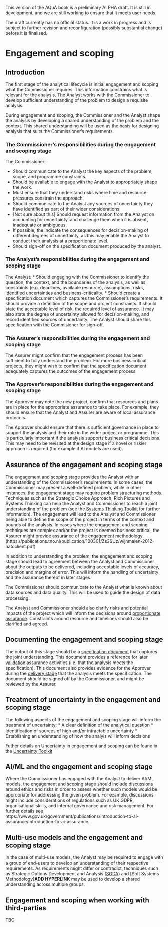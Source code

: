 ::: {.callout-important}
This version of the AQuA book is a preliminary ALPHA draft.  It is still in development, and we are still working to ensure that it meets user needs. 

The draft currently has no official status. It is a work in progress and is subject to further revision and reconfiguration (possibly substantial change) before it is finalised. 
:::

# Engagement and scoping

## Introduction
The first stage of the analytical lifecycle is initial engagement and scoping  what the Commissioner requires. This information constrains what is relevant for the analysis.  The Analyst works with the  Commissioner to develop sufficient understanding of the problem to design a requisite analysis.

During engagement and scoping, the Commissioner and the Analyst shape the analysis by developing a shared understanding of the problem and the context. This shared understanding will be used as the basis for designing analysis that suits the Commissioner’s requirements.

### The Commissioner's responsibilities during the engagement and scoping stage

The Commissioner:

* Should communicate to the Analyst the key aspects of the problem, scope, and programme constraints.    
* Should be available to engage with the Analyst to appropriately shape the work.
* Must ensure that they understand risks where time and resource pressures constrain the approach. 
* Should communicate to the Analyst any sources of uncertainty they have identified as part of their wider considerations.    
* [Not sure about this] Should request information from the Analyst on accounting for uncertainty, and challenge them when it is absent, inadequate or ambiguous.
* If possible, the  indicate the consequences for decision-making of different degrees of uncertainty, as this may enable the Analyst to conduct their analysis at a proportionate level.    
* Should sign-off on the specification document produced by the analyst.

### The Analyst's responsibilities during the engagement and scoping stage
The Analyst:
* Should engaging with the Commissioner to identify the question, the context, and the boundaries of the analysis, as well as constraints (e.g. deadlines, available resource), assumptions, risks, identified uncertainties and business-criticality. 
* Should create a specification document which captures the Commissioner's requirements. It should provide a definition of the scope and project constraints. It should state the acceptable level of risk, the required level of assurance. It may also state the degree of uncertainty allowed for decision-making, and record identified sources of uncertainty. The Analyst should share this specification with the Commisioner for sign-off.

### The Assurer's responsibilities during the engagement and scoping stage

The Assurer might confirm that the engagement process has been sufficient to fully understand the problem. For more business critical projects, they might wish to confirm that the specification document adequately captures the outcomes of the engagement process.

### The Approver's responsibilities during the engagement and scoping stage

The Approver may note the new project, confirm that resources and plans are in place for the appropriate assurance to take place. For example, they should ensure that the Analyst and Assurer are aware of local assurance protocols.  

The Approver should ensure that there is sufficient governance in place to support the analysis and their role in the wider project or programme. This is particularly important if the analysis supports business critical decisions. This  may need to be revisited at the design stage if a novel or riskier approach is required (for example if AI models are used).

## Assurance of the engagement and scoping stage

The engagement and scoping stage provides the Analyst with an understanding of the Commissioner's requirements. In some cases, the Commissioner may present a well-defined problem, while in other instances, the engagement stage may require problem structuring methods. Techniques such as the Strategic Choice Approach, Rich Pictures and Systems Thinking can help the Analyst and Commissioner to reach a joint understanding of the problem (see the [Systems Thinking Toolkit](https://www.gov.uk/government/publications/systems-thinking-for-civil-servants/toolkit) for further information). The engagement will lead to the Analyst and Commissioner being able to define the scope of the project in terms of the context and bounds of the analysis. In cases where the engagement and scoping techniques are complex and/or the project is deemed business critical, the Assurer might provide assurance of the engagement methodology (https://publications.tno.nl/publication/100301/Zs2SUz/wijnmalen-2012-natoclient.pdf)

In addition to understanding the problem, the engagement and scoping stage should lead to agreement between the Analyst and Commissioner about the outputs to be delivered, including acceptable levels of accuracy, precision and margins of error. This will inform the handling of uncertainty and the assurance thereof in later stages.

The Commissioner should communicate to the Analyst what is known about data sources and data quality. This will be used to guide the design of data processing.


The Analyst and Commissioner should also clarify risks and potential impacts of the project which will inform the decisions around [proportionate assurance](proportionality.qmd). Constraints around resource and timelines should also be clarified and agreed.

## Documenting the engagement and scoping stage

The output of this stage should be a [specfication document](Add hyperlink) that captures the joint understanding. This document provides a reference for later [validation](definitions.qmd/#def_validation) assurance activities (i.e. that the analysis meets the specification). This document also provides evidence for the Approver during the [delivery stage](delivery_and_communication.qmd) that the analysis meets the specification. The document should be signed off by the Commissioner, and might be reviewed by the Assurer.

## Treatment of uncertainty in the engagement and scoping stage

The following aspects of the engagement and scoping stage will inform the treatment of uncertainty:
* A clear definition of the analytical question
* Identification of sources of high and/or intractable uncertainty
* Establishing an understanding of how the analyis will inform decisions

Futher details on Uncertainty in engagement and scoping can be found in the [Uncertainty Toolkit](https://analystsuncertaintytoolkit.github.io/UncertaintyWeb/chapter_2.html#Jointly_agreeing_how_uncertainty_should_be_used)

## AI/ML and the engagement and scoping stage

Where the Commissioner has engaged with the Analyst to deliver AI/ML models, the engagement and scoping stage should include discussions around ethics and risks in order to assess whether such models would be appropriate for addressing the given problem. For example, discussions might include considerations of regulations such as UK GDPR, organisational skills, and internal governance and risk management. For further details see https://www.gov.uk/government/publications/introduction-to-ai-assurance/introduction-to-ai-assurance.

## Multi-use models and the engagement and scoping stage

In the case of multi-use models, the Analyst may be required to engage with a group of end-users to develop an understanding of their respective requirements. As requirements might differ or contradict, techniques such as Strategic Options Development and Analysis ([SODA](https://www.ru.nl/publish/pages/938444/soda_-_the_principles.pdf)) and [Soft Systems Methodology]**ADD HYPERLINK** may be used to develop a shared understanding across multiple groups.


## Engagement and scoping when working with third-parties

TBC

